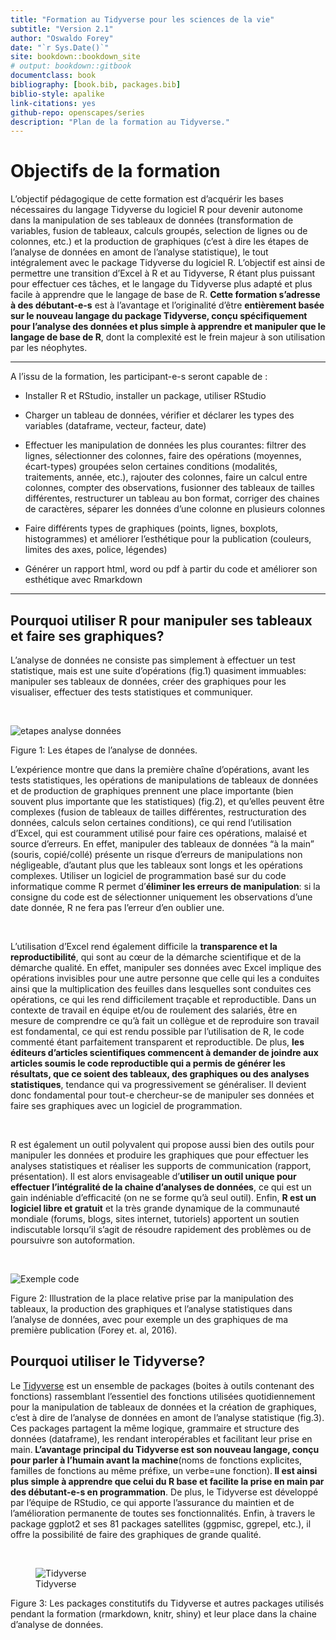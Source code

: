 ```yaml
--- 
title: "Formation au Tidyverse pour les sciences de la vie"
subtitle: "Version 2.1"
author: "Oswaldo Forey"
date: "`r Sys.Date()`"
site: bookdown::bookdown_site
# output: bookdown::gitbook
documentclass: book
bibliography: [book.bib, packages.bib]
biblio-style: apalike
link-citations: yes
github-repo: openscapes/series
description: "Plan de la formation au Tidyverse."
---
```


# Objectifs de la formation

<div align="justify">

L’objectif pédagogique de cette formation est d’acquérir les bases
nécessaires du langage Tidyverse du logiciel R pour devenir autonome dans la manipulation de ses
tableaux de données (transformation de variables, fusion de tableaux,
calculs groupés, selection de lignes ou de colonnes, etc.) et la production de graphiques (c’est à dire les étapes de l’analyse de données en amont de l’analyse statistique), le tout
intégralement avec le package Tidyverse du logiciel R.
L’objectif est ainsi de permettre une transition d’Excel à R et au Tidyverse, R étant plus puissant pour effectuer ces tâches, et le langage du Tidyverse plus adapté et plus facile à apprendre que le langage de base de R. <strong>Cette formation s’adresse à des débutant-e-s</strong> est à l’avantage et l’originalité d’être <strong>entièrement basée sur le nouveau langage du package Tidyverse, conçu spécifiquement pour l'analyse des données et plus simple à apprendre et manipuler que le langage de base de R</strong>, dont la complexité est le frein majeur à son utilisation par les néophytes.

</div>
----

A l’issu de la formation, les participant-e-s seront capable de :

- Installer R et RStudio, installer un package, utiliser RStudio

- Charger un tableau de données, vérifier et déclarer les types des
    variables (dataframe, vecteur, facteur, date)

- Effectuer les manipulation de données les plus courantes: filtrer
    des lignes, sélectionner des colonnes, faire des opérations
    (moyennes, écart-types) groupées selon certaines conditions
    (modalités, traitements, année, etc.), rajouter des colonnes, faire
    un calcul entre colonnes, compter des observations, fusionner des
    tableaux de tailles différentes, restructurer un tableau au bon
    format, corriger des chaines de caractères, séparer les données
    d’une colonne en plusieurs colonnes

- Faire différents types de graphiques (points, lignes, boxplots,
    histogrammes) et améliorer l’esthétique pour la publication
    (couleurs, limites des axes, police, légendes)

- Générer un rapport html, word ou pdf à partir du code et améliorer
    son esthétique avec Rmarkdown

----

## Pourquoi utiliser R pour manipuler ses tableaux et faire ses graphiques? {#pourquoi_R}

<div align="justify">

L’analyse de données ne consiste pas simplement à effectuer un test
statistique, mais est une suite d’opérations (fig.1) quasiment
immuables: manipuler ses tableaux de données, créer des graphiques pour
les visualiser, effectuer des tests statistiques et communiquer.

</div>

<br>

![](img/etapes_analyse_donnees.png "etapes analyse données")

Figure 1: Les étapes de l’analyse de données. <br>

<div align="justify">

L’expérience montre que dans la première chaîne d’opérations, avant les
tests statistiques, les opérations de manipulations de tableaux de
données et de production de graphiques prennent une place importante
(bien souvent plus importante que les statistiques) (fig.2), et
qu’elles peuvent être complexes (fusion de tableaux de tailles
différentes, restructuration des données, calculs selon certaines
conditions), ce qui rend l’utilisation d’Excel, qui est couramment
utilisé pour faire ces opérations, malaisé et source d’erreurs. En
effet, manipuler des tableaux de données “à la main” (souris,
copié/collé) présente un risque d’erreurs de manipulations non
négligeable, d’autant plus que les tableaux sont longs et les opérations
complexes. Utiliser un logiciel de programmation basé sur du code
informatique comme R permet d’<strong>éliminer les erreurs de
manipulation</strong>: si la consigne du code est de sélectionner
uniquement les observations d’une date donnée, R ne fera pas l’erreur
d’en oublier une.

</div>

<br>

<div align="justify">

L’utilisation d’Excel rend également difficile la <strong>transparence
et la reproductibilité</strong>, qui sont au cœur de la démarche scientifique et de la démarche qualité. En effet, manipuler ses données avec Excel implique des opérations invisibles pour une autre personne que celle qui les a conduites ainsi que la multiplication des feuilles dans lesquelles sont conduites ces opérations, ce qui les rend difficilement traçable et reproductible. Dans un contexte de travail en équipe et/ou de roulement des salariés, être en mesure de comprendre ce qu’à fait un collègue et de reproduire son travail est fondamental, ce
qui est rendu possible par l’utilisation de R, le code commenté étant
parfaitement transparent et reproductible. De plus, <strong>les éditeurs d'articles scientifiques commencent à demander de joindre aux articles soumis le code reproductible qui a permis de générer les résultats, que ce soient des tableaux, des graphiques ou des analyses statistiques</strong>, tendance qui va progressivement se généraliser. Il devient donc fondamental pour tout-e chercheur-se de manipuler ses données et faire ses graphiques avec un logiciel de programmation.

</div>

<br>

<div align="justify">

R est également un outil polyvalent qui propose aussi bien des outils
pour manipuler les données et produire les graphiques que pour effectuer
les analyses statistiques et réaliser les supports de communication
(rapport, présentation). Il est alors envisageable d’<strong>utiliser un
outil unique pour effectuer l’intégralité de la chaine d’analyses de
données</strong>, ce qui est un gain indéniable d’efficacité (on ne se
forme qu’à seul outil). Enfin, <strong>R est un logiciel libre et
gratuit</strong> et la très grande dynamique de la communauté mondiale
(forums, blogs, sites internet, tutoriels) apportent un soutien
indiscutable lorsqu’il s’agit de résoudre rapidement des problèmes ou de
poursuivre son autoformation.

</div>

<br>

![](img/exemple_code.png "Exemple code")

Figure 2: Illustration de la place relative prise par la manipulation des tableaux, la production des graphiques et l'analyse statistiques dans l'analyse de données, avec pour exemple un des graphiques de ma première publication (Forey et. al, 2016).
<br>

## Pourquoi utiliser le Tidyverse?

<div align="justify">

Le <a href="https://www.tidyverse.org">Tidyverse</a> est un ensemble de
packages (boites à outils contenant des fonctions)
rassemblant l’essentiel des fonctions utilisées quotidiennement pour la
manipulation de tableaux de données et la création de graphiques, c’est à
dire de l’analyse de données en amont de l’analyse statistique (fig.3).
Ces packages partagent la même logique, grammaire et structure des
données (dataframe), les rendant interopérables et facilitant leur prise en
main.<strong> L’avantage principal du Tidyverse est son nouveau langage,
conçu pour parler à l’humain avant la machine</strong>(noms de fonctions
explicites, familles de fonctions au même préfixe, un verbe=une
fonction).<strong> Il est ainsi plus simple à apprendre que celui du R
base et facilite la prise en main par des débutant-e-s en
programmation</strong>. De plus, le Tidyverse est développé par l’équipe
de RStudio, ce qui apporte l’assurance du maintien et de l’amélioration
permanente de toutes ses fonctionnalités. Enfin, à travers le package
ggplot2 et ses 81 packages satellites (ggpmisc, ggrepel, etc.), il
offre la possibilité de faire des graphiques de grande qualité.

</div>

<br>

![Tidyverse](img/tidyverse_environnement.png "Tidyverse packages")

Figure 3: Les packages constitutifs du Tidyverse et autres packages utilisés pendant la formation (rmarkdown, knitr, shiny) et leur place dans la chaine d’analyse de données. 
